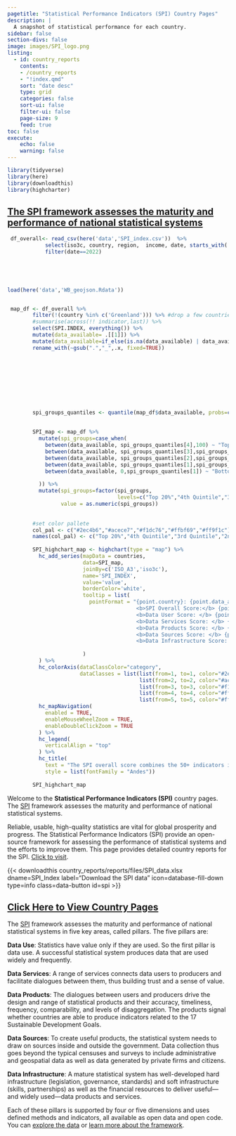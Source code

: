 ```yaml
---
pagetitle: "Statistical Performance Indicators (SPI) Country Pages"
description: |
  A snapshot of statistical performance for each country.
sidebar: false
section-divs: false
image: images/SPI_logo.png
listing:
  - id: country_reports
    contents: 
    - /country_reports
    - "!index.qmd"
    sort: "date desc"
    type: grid
    categories: false
    sort-ui: false
    filter-ui: false
    page-size: 9
    feed: true
toc: false
execute:
    echo: false
    warning: false
---
```


```r
library(tidyverse)
library(here)
library(downloadthis)
library(highcharter)
```

::: {.content-container}
::: {.top-story .callout}

<a href="/country_reports/index.qmd"> 

::: grid
::: {.g-col-12 .g-col-lg-4 .top-story-text}

## The SPI framework assesses the maturity and performance of national statistical systems


:::
::: {.g-col-12 .g-col-lg-8 .top-story-img}

```r

 df_overall<- read_csv(here('data','SPI_index.csv'))  %>%
            select(iso3c, country, region,  income, date, starts_with('SPI'), population) %>%
            filter(date==2022) 

        
        


load(here('data','WB_geojson.Rdata'))


 map_df <- df_overall %>%
        filter(!(country %in% c('Greenland'))) %>% #drop a few countries for which we do not collect data.
        #summarise(across(!! indicator,last)) %>%
        select(SPI.INDEX, everything()) %>%
        mutate(data_available= .[[1]]) %>%
        mutate(data_available=if_else(is.na(data_available) | data_available==-99, as.numeric(NA), round(as.numeric(data_available),1)))     %>%
        rename_with(~gsub(".","_",.x, fixed=TRUE)) 
      
      
      

      
      
      

        
        spi_groups_quantiles <- quantile(map_df$data_available, probs=c(1,2,3,4)/5,na.rm=T)
        
        
        SPI_map <- map_df %>%
          mutate(spi_groups=case_when(
            between(data_available, spi_groups_quantiles[4],100) ~ "Top 20%",
            between(data_available, spi_groups_quantiles[3],spi_groups_quantiles[4]) ~ "4th Quintile",
            between(data_available, spi_groups_quantiles[2],spi_groups_quantiles[3]) ~ "3rd Quintile",
            between(data_available, spi_groups_quantiles[1],spi_groups_quantiles[2]) ~ "2nd Quintile",
            between(data_available, 0,spi_groups_quantiles[1]) ~ "Bottom 20%"
            
          )) %>%
          mutate(spi_groups=factor(spi_groups, 
                                   levels=c("Top 20%","4th Quintile","3rd Quintile","2nd Quintile","Bottom 20%" )),
                 value = as.numeric(spi_groups))  
          
        
        #set color pallete
        col_pal <- c("#2ec4b6","#acece7","#f1dc76","#ffbf69","#ff9f1c")  
        names(col_pal) <- c("Top 20%","4th Quintile","3rd Quintile","2nd Quintile","Bottom 20%" )
        
        SPI_highchart_map <- highchart(type = "map") %>%
          hc_add_series(mapData = countries,
                        data=SPI_map,
                        joinBy=c('ISO_A3','iso3c'),
                        name='SPI_INDEX',
                        value='value',
                        borderColor='white',
                        tooltip = list(
                          pointFormat = "{point.country}: {point.data_available:,.1f} <br>
                                         <b>SPI Overall Score:</b> {point.SPI_INDEX:,.1f} <br>
                                         <b>Data User Score: </b> {point.SPI_INDEX_PIL1:,.1f} <br>
                                         <b>Data Services Score: </b> {point.SPI_INDEX_PIL2:,.1f} <br>
                                         <b>Data Products Score: </b> {point.SPI_INDEX_PIL3:,.1f} <br>
                                         <b>Data Sources Score: </b> {point.SPI_INDEX_PIL4:,.1f} <br>
                                         <b>Data Infrastructure Score: </b> {point.SPI_INDEX_PIL5:,.1f}"
                          
                        )
          ) %>%
          hc_colorAxis(dataClassColor="category", 
                       dataClasses = list(list(from=1, to=1, color="#2ec4b6", name="Top 20%"),
                                          list(from=2, to=2, color="#acece7", name="4th Quintile"),
                                          list(from=3, to=3, color="#f1dc76", name="3rd Quintile"),
                                          list(from=4, to=4, color="#ffbf69", name="2nd Quintile"),
                                          list(from=5, to=5, color="#ff9f1c", name="Bottom 20%"))) %>% 
          hc_mapNavigation(
            enabled = TRUE,
            enableMouseWheelZoom = TRUE,
            enableDoubleClickZoom = TRUE
          ) %>%
          hc_legend(
            verticalAlign = "top"
          ) %>%
          hc_title(
            text = "The SPI overall score combines the 50+ indicators into single measure",
            style = list(fontFamily = "Andes")) 
        
        SPI_highchart_map

```



:::
:::

</a>

:::
:::

::: {.header-text} 
::: {.content-container}
::: {.header-block}
Welcome to the **Statistical Performance Indicators (SPI)** country pages. The [SPI](https://www.worldbank.org/en/programs/statistical-performance-indicators) framework assesses the maturity and performance of national statistical systems. 

Reliable, usable, high-quality statistics are vital for global prosperity and progress. The Statistical Performance Indicators (SPI) provide an open-source framework for assessing the performance of statistical systems and the efforts to improve them. This page provides detailed country reports for the SPI.  [Click to visit](./country_reports/index.qmd).



{{< downloadthis country_reports/reports/files/SPI_data.xlsx dname=SPI_Index label="Download the SPI data" icon=database-fill-down type=info class=data-button id=spi >}}

:::
:::
:::

<a href="/country_reports/index.qmd"> 

## Click Here to View Country Pages
</a>


::: {#country_reports}
:::

::: {.header-text} 
::: {.content-container}
::: {.header-block}
The [SPI](https://www.worldbank.org/en/programs/statistical-performance-indicators) framework assesses the maturity and performance of national statistical systems in five key areas, called pillars.  The five pillars are:

**Data Use**: Statistics have value only if they are used. So the first pillar is data use. A successful statistical system produces data that are used widely and frequently.

**Data Services**: A range of services connects data users to producers and facilitate dialogues between them, thus building trust and a sense of value.

**Data Products**: The dialogues between users and producers drive the design and range of statistical products and their accuracy, timeliness, frequency, comparability, and levels of disaggregation. The products signal whether countries are able to produce indicators related to the 17 Sustainable Development Goals.

**Data Sources**: To create useful products, the statistical system needs to draw on sources inside and outside the government. Data collection thus goes beyond the typical censuses and surveys to include administrative and geospatial data as well as data generated by private firms and citizens.

**Data Infrastructure**: A mature statistical system has well-developed hard infrastructure (legislation, governance, standards) and soft infrastructure (skills, partnerships) as well as the financial resources to deliver useful—and widely used—data products and services.

Each of these pillars is supported by four or five dimensions and uses defined methods and indicators, all available as open data and open code. You can [explore the data](https://www.worldbank.org/en/programs/statistical-performance-indicators/explore-data) or [learn more about the framework](https://www.worldbank.org/en/programs/statistical-performance-indicators/Framework). 
:::
:::
:::